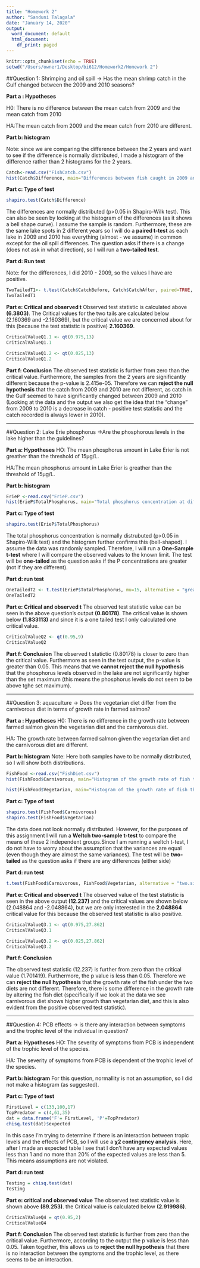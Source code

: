 ```yaml
---
title: "Homework 2"
author: "Sanduni Talagala"
date: "January 14, 2020"
output:
  word_document: default
  html_document:
    df_print: paged
---
```


```r
knitr::opts_chunk$set(echo = TRUE)
setwd("/Users/owner1/Desktop/bi612/Homework2/Homework 2")
```

##Question 1: Shrimping and oil spill -> Has the mean shrimp catch in the Gulf changed between the 2009 and 2010 seasons?

**Part a : Hypotheses**

H0: There is no difference between the mean catch from 2009 and the mean catch from 2010

HA:The mean catch from 2009 and the mean catch from 2010 are different. 


**Part b: histogram**

Note: since we are comparing the difference between the 2 years and want to see if the difference is normally distributed, I made a histogram of the difference rather than 2 histograms for the 2 years. 
```r
Catch<-read.csv("FishCatch.csv")
hist(Catch$Difference, main="Differences between fish caught in 2009 and 2010",xlab="Catch (tonnes)", ylab="frequency", col = 'yellow')
```


**Part c: Type of test**
```r
shapiro.test(Catch$Difference)
```
The differences are normally distributed (p>0.05 in Shapiro-Wilk test). This can also be seen by looking at the histogram of the differences (as it shows a bell shape curve). I assume the sample is random. Furthermore, these are the same lake spots in 2 different years so I will do a **paired t-test** as each lake in 2009 and 2010 has everything (almost - we assume) in common except for the oil spill differences. The question asks if there is a change (does not ask in what direction), so I will run a **two-tailed test**.


**Part d: Run test**

Note: for the differences, I did 2010 - 2009, so the values I have are positive. 
```r
TwoTailedT1<- t.test(Catch$CatchBefore, Catch$CatchAfter, paired=TRUE, alternative = "two.sided")
TwoTailedT1
```
**Part e: Critical and observed t**
Observed test statistic is calculated above **(6.3803)**. The Critical values for the two tails are calculated below (2.160369 and -2.160369), but the critical value we are concerned about for this (because the test statistic is positive) **2.160369**. 
```r
CriticalValueQ1.1 <- qt(0.975,13)
CriticalValueQ1.1

CriticalValueQ1.2 <- qt(0.025,13)
CriticalValueQ1.2
```

**Part f: Conclusion**
The observed test statistic is further from zero than the critical value. Furthermore, the samples from the 2 years are significantly different because the p-value is 2.415e-05. Therefore we can **reject the null hypothesis** that the catch from 2009 and 2010 are not different, as catch in the Gulf seemed to have significantly changed between 2009 and 2010 (Looking at the data and the output we also get the idea that the "change" from 2009 to 2010 is a decrease in catch - positive test statistic and the catch recorded is always lower in 2010). 


------------------------------------------------------------------------------

##Question 2: Lake Erie phosphorus ->Are the phosphorous levels in the lake higher than the guidelines?

**Part a: Hypotheses**
HO: The mean phosphorus amount in Lake Erier is not greather than the threshold of 15μg/L.

HA:The mean phosphorus amount in Lake Erier is greather than the threshold of 15μg/L.

**Part b: histogram**
```r
ErieP <-read.csv("ErieP.csv")
hist(ErieP$TotalPhosphorus, main="Total phosphorus concentration at different cites of lake Erie",xlab="Site number", ylab="Concentration of phosphorus (μg/L)", col='cyan')
```

**Part c: Type of test**
```r
shapiro.test(ErieP$TotalPhosphorus)
```
The total phosphorus concentration is normally distrubuted (p>0.05 in Shapiro-Wilk test) and the histogram further confirms this (bell-shaped). I assume the data was randomly sampled. Therefore, I will run a **One-Sample t-test** where I will compare the observed values to the known limit. The test will be **one-tailed** as the question asks if the P concentrations are greater (not if they are different). 

**Part d: run test**
```r
OneTailedT2 <- t.test(ErieP$TotalPhosphorus, mu=15, alternative = "greater")
OneTailedT2
```

**Part e: Critical and observed t**
The observed test statistic value can be seen in the above question's output **(0.80178)**. The critical value is shown below **(1.833113)** and since it is a one tailed test I only calculated one critical value. 
```r
CriticalValueQ2 <- qt(0.95,9)
CriticalValueQ2
```

**Part f: Conclusion**
The observed t statictic (0.80178) is closer to zero than the critical value. Furthermore as seen in the test output, the p-value is greater than 0.05. This means that we **cannot reject the null hypothesis** that the phosphorus levels observed in the lake are not significantly higher than the set maximum (this means the phosphorus levels do not seem to be above tghe set maximum).

-------------------------------------------------------------------------------

##Question 3: aquaculture -> Does the vegetarian diet differ from the carnivorous diet in terms of growth rate in farmed salmon?

**Part a : Hypotheses**
H0: There is no difference in the growth rate between farmed salmon given the vegetarian diet and the carnivorous diet.

HA: The growth rate between farmed salmon given the vegetarian diet and the carnivorous diet are different.

**Part b: histogram**
Note: Here both samples have to be normally distributed, so I will show both distributions.
```r
FishFood <-read.csv("FishDiet.csv")
hist(FishFood$Carnivorous, main="Histogram of the growth rate of fish that were fed carnivorous diet",xlab="Trial Number", ylab="Growth rate (% body weight/day)", col ='pink')

hist(FishFood$Vegetarian, main="Histogram of the growth rate of fish that were fed vegetarian diet",xlab="Trial Number", ylab="Growth rate (% body weight/day)", col = 'darkgreen')
```

**Part c: Type of test**
```r
shapiro.test(FishFood$Carnivorous)
shapiro.test(FishFood$Vegetarian)
```
The data does not look normally distributed. However, for the purposes of this assignment I will run a **Weltch two-sample t-test** to compare the means of these 2 independent groups.Since I am running a weltch t-test, I do not have to worry about the assumption that the variances are equal (even though they are almost the same variances). The test will be **two-tailed** as the question asks if there are any differences (either side)

**Part d: run test**
```r
t.test(FishFood$Carnivorous, FishFood$Vegetarian, alternative = "two.sided")
```

**Part e: Critical and observed t**
The observed value of the test statistic is seen in the above output **(12.237)** and the critical values are shown below (2.048864 and -2.048864), but we are only interested in the **2.048864** critical value for this because the observed test statistic is also positive.
```r
CriticalValueQ3.1 <- qt(0.975,27.862)
CriticalValueQ3.1

CriticalValueQ3.2 <- qt(0.025,27.862)
CriticalValueQ3.2
```


**Part f: Conclusion**

The observed test statistic (12.237) is further from zero than the critical value (1.701419). Furthermore, the p value is less than 0.05. Therefore we can **reject the null hypothesis** that the growth rate of the fish under the two diets are not different. Therefore, there is some difference in the growth rate by altering the fish diet (specifically if we look at the data we see carnivorous diet shows higher growth than vegetarian diet, and this is also evident from the positive observed test statistic). 

-------------------------------------------------------------------------------

##Question 4: PCB effects -> is there any interaction between symptoms and the trophic level of the individual in question?

**Part a: Hypotheses**
HO: The severity of symptoms from PCB is independent of the trophic level of the species.

HA: The severity of symptoms from PCB is dependent of the trophic level of the species.

**Part b: histogram**
For this question, normallity is not an assumption, so I did not make a histogram (as suggested). 

**Part c: Type of test**
```r
FirstLevel = c(133,100,17)
TopPredator = c(4,61,35)
dat = data.frame('F'= FirstLevel, 'P'=TopPredator)
chisq.test(dat)$expected
```

In this case I'm trying to determine if there is an interaction between tropic levels and the effects of PCB, so I will use a **χ2 contingency analysis**. Here, after I made an expected table I see that I don't have any expected values less than 1 and no more than 20% of the expected values are less than 5. This means assumptions are not violated.    

**Part d: run test**
```r
Testing = chisq.test(dat)
Testing
```

**Part e: critical and observed value**
The observed test statistic value is shown above **(89.253)**. the Critical value is calculated below **(2.919986)**. 
```r
CriticalValueQ4 = qt(0.95,2)
CriticalValueQ4
```

**Part f: Conclusion**
The observed test statistic is further from zero than the critical value. Furthermore, according to the output the p value is less than 0.05. Taken together, this allows us to **reject the null hypothesis** that there is no interaction between the symptoms and the trophic level, as there seems to be an interaction. 



